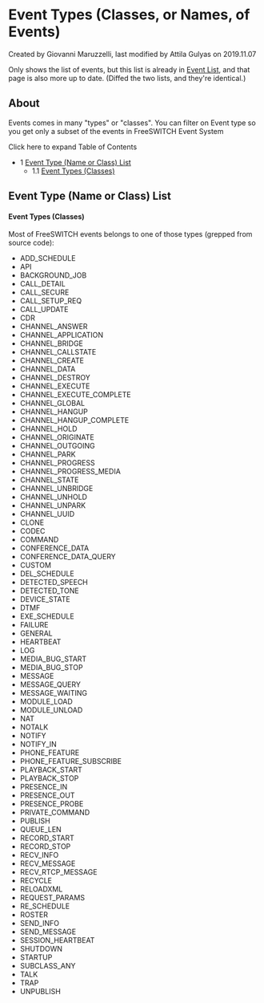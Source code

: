 
# Event Types (Classes, or Names, of Events) 

 Created by  Giovanni Maruzzelli, last modified by  Attila Gulyas on 2019.11.07

Only shows the list of events, but this list is already in [Event List](./Introduction/Event-System/Event-List_7143557.mdx#nat), and that page is also more up to date. (Diffed the two lists, and they're identical.)

## About

Events comes in many "types" or "classes". You can filter on Event type so you get only a subset of the events in FreeSWITCH Event System

Click here to expand Table of Contents

* 1 [Event Type (Name or Class) List](#event-type-name-or-class-list)  
   * 1.1 [Event Types (Classes)](#-freeswitch--event-types-classes-or-names-of-events-)

## Event Type (Name or Class) List

#### Event Types (Classes)

Most of FreeSWITCH events belongs to one of those types (grepped from source code):

* ADD\_SCHEDULE
* API
* BACKGROUND\_JOB
* CALL\_DETAIL
* CALL\_SECURE
* CALL\_SETUP\_REQ
* CALL\_UPDATE
* CDR
* CHANNEL\_ANSWER
* CHANNEL\_APPLICATION
* CHANNEL\_BRIDGE
* CHANNEL\_CALLSTATE
* CHANNEL\_CREATE
* CHANNEL\_DATA
* CHANNEL\_DESTROY
* CHANNEL\_EXECUTE
* CHANNEL\_EXECUTE\_COMPLETE
* CHANNEL\_GLOBAL
* CHANNEL\_HANGUP
* CHANNEL\_HANGUP\_COMPLETE
* CHANNEL\_HOLD
* CHANNEL\_ORIGINATE
* CHANNEL\_OUTGOING
* CHANNEL\_PARK
* CHANNEL\_PROGRESS
* CHANNEL\_PROGRESS\_MEDIA
* CHANNEL\_STATE
* CHANNEL\_UNBRIDGE
* CHANNEL\_UNHOLD
* CHANNEL\_UNPARK
* CHANNEL\_UUID
* CLONE
* CODEC
* COMMAND
* CONFERENCE\_DATA
* CONFERENCE\_DATA\_QUERY
* CUSTOM
* DEL\_SCHEDULE
* DETECTED\_SPEECH
* DETECTED\_TONE
* DEVICE\_STATE
* DTMF
* EXE\_SCHEDULE
* FAILURE
* GENERAL
* HEARTBEAT
* LOG
* MEDIA\_BUG\_START
* MEDIA\_BUG\_STOP
* MESSAGE
* MESSAGE\_QUERY
* MESSAGE\_WAITING
* MODULE\_LOAD
* MODULE\_UNLOAD
* NAT
* NOTALK
* NOTIFY
* NOTIFY\_IN
* PHONE\_FEATURE
* PHONE\_FEATURE\_SUBSCRIBE
* PLAYBACK\_START
* PLAYBACK\_STOP
* PRESENCE\_IN
* PRESENCE\_OUT
* PRESENCE\_PROBE
* PRIVATE\_COMMAND
* PUBLISH
* QUEUE\_LEN
* RECORD\_START
* RECORD\_STOP
* RECV\_INFO
* RECV\_MESSAGE
* RECV\_RTCP\_MESSAGE
* RECYCLE
* RELOADXML
* REQUEST\_PARAMS
* RE\_SCHEDULE
* ROSTER
* SEND\_INFO
* SEND\_MESSAGE
* SESSION\_HEARTBEAT
* SHUTDOWN
* STARTUP
* SUBCLASS\_ANY
* TALK
* TRAP
* UNPUBLISH


